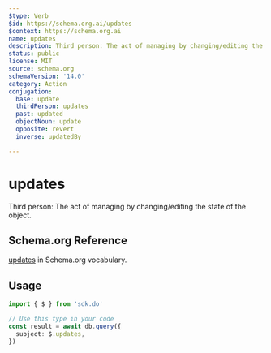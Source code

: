 ```yaml
---
$type: Verb
$id: https://schema.org.ai/updates
$context: https://schema.org.ai
name: updates
description: Third person: The act of managing by changing/editing the state of the object.
status: public
license: MIT
source: schema.org
schemaVersion: '14.0'
category: Action
conjugation:
  base: update
  thirdPerson: updates
  past: updated
  objectNoun: update
  opposite: revert
  inverse: updatedBy

---
```


# updates

Third person: The act of managing by changing/editing the state of the object.

## Schema.org Reference

[updates](https://schema.org/UpdateAction) in Schema.org vocabulary.

## Usage

```typescript
import { $ } from 'sdk.do'

// Use this type in your code
const result = await db.query({
  subject: $.updates,
})
```
